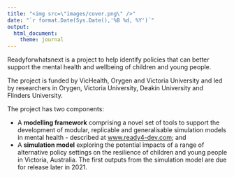 ```yaml
---
title: "<img src=\"images/cover.png\" />"
date: "`r format.Date(Sys.Date(),'%B %d, %Y')`"
output: 
  html_document:
    theme: journal
---
```


Readyforwhatsnext is a project to help identify policies that can better support the mental health and wellbeing of children and young people.

The project is funded by VicHealth, Orygen and Victoria University and led by researchers in Orygen, Victoria University, Deakin University and Flinders University. 

The project has two components:

- A **modelling framework** comprising a novel set of tools to support the development of modular, replicable and generalisable simulation models in mental health - described at [www.ready4-dev.com](https://www.ready4-dev.com/); and
- A **simulation model** exploring the potential impacts of a range of alternative policy settings on the resilience of children and young people in Victoria, Australia. The first outputs from the simulation model are due for release later in 2021.
